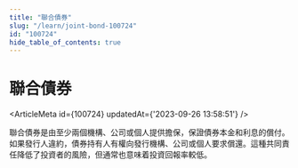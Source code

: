 ```yaml
---
title: "聯合債券"
slug: "/learn/joint-bond-100724"
id: "100724"
hide_table_of_contents: true
---
```



# 聯合債券

<ArticleMeta id={100724} updatedAt={'2023-09-26 13:58:51'} />
<div className='border-solid border-b border-t-0 my-4 border-[var(--ifm-color-gray-300)]' />

聯合債券是由至少兩個機構、公司或個人提供擔保，保證債券本金和利息的償付。如果發行人違約，債券持有人有權向發行機構、公司或個人要求償還。這種共同責任降低了投資者的風險，但通常也意味着投資回報率較低。
